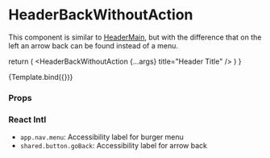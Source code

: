 
<Meta
  title="Components/Header/HeaderBackWithoutAction"
  component={HeaderBackWithoutAction}
/>

# HeaderBackWithoutAction

This component is similar to [HeaderMain](/docs/components-header-headermain--default-story), but with the difference that on the left an arrow back can be found instead of a menu.

  return (
    <MenuProvider>
      <HeaderBackWithoutAction {...args} title="Header Title" />
    </MenuProvider>
  )
}

<Canvas>
  <Story name="Default">{Template.bind({})}</Story>
</Canvas>

### Props

<ArgsTable story="Default" />

### React Intl

- `app.nav.menu`: Accessibility label for burger menu
- `shared.button.goBack`: Accessibility label for arrow back
